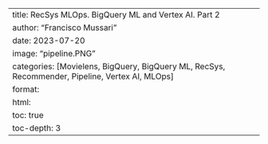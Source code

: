 ---
title: RecSys MLOps. BigQuery ML and Vertex AI. Part 2
author: "Francisco Mussari"  
date: 2023-07-20  
image: "pipeline.PNG"
categories: [Movielens, BigQuery, BigQuery ML, RecSys, Recommender, Pipeline, Vertex AI, MLOps]  
format:
  html:
    toc: true
    toc-depth: 3
---